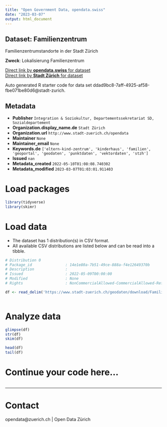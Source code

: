 ```yaml
---
title: "Open Government Data, opendata.swiss"
date: "2023-03-07"
output: html_document
---
```


## Dataset: Familienzentrum

Familienzentrumstandorte in der Stadt Zürich

**Zweck**: Lokalisierung Familienzentrum

[Direct link by **opendata.swiss** for dataset](https://opendata.swiss/de/dataset/familienzentrum)<br>
[Direct link by **Stadt Zürich** for dataset](https://data.stadt-zuerich.ch/dataset/geo_familienzentrum)

Auto generated R starter code for data set ddad9bc8-7aff-4925-af58-fbe071be80d6@stadt-zurich.

## Metadata

- **Publisher** `Integration & Soziokultur, Departementssekretariat SD, Sozialdepartement`
- **Organization.display_name.de** `Stadt Zürich`
- **Organization.url** `http://www.stadt-zuerich.ch/opendata`
- **Maintainer** `None`
- **Maintainer_email** `None`
- **Keywords.de** `['eltern-kind-zentrum', 'kinderhaus', 'familien', 'geoportal', 'geodaten', 'punktdaten', 'vektordaten', 'stzh']`
- **Issued** `nan`
- **Metadata_created** `2022-05-10T01:08:08.740302`
- **Metadata_modified** `2023-03-07T01:03:01.911403`


# Load packages

```r

library(tidyverse)
library(skimr)

```

# Load data

-   The dataset has 1 distribution(s) in CSV format.
-   All available CSV distributions are listed below and can be read into a tibble.

```r

# Distribution 0
# Package_id               : 14e1e80a-7b51-49ce-888a-f4e12649370b
# Description              : 
# Issued                   : 2022-05-09T00:00:00
# Modified                 : None
# Rights                   : NonCommercialAllowed-CommercialAllowed-ReferenceNotRequired

df <- read_delim('https://www.stadt-zuerich.ch/geodaten/download/Familienzentrum?format=10008')



```

# Analyze data

```r

glimpse(df)
str(df)
skim(df)

head(df)
tail(df)

```

# Continue your code here...

```r

```

------------------------------------------------------------------------

# Contact

opendata@zuerich.ch | Open Data Zürich
